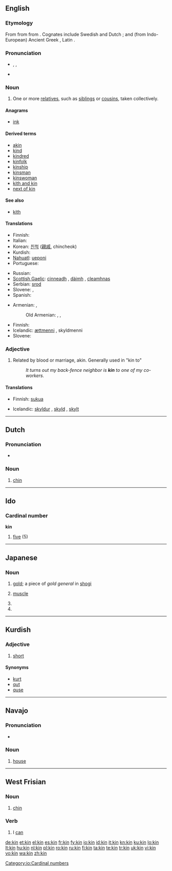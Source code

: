 {{also|kín|-kin}}
==English==

===Etymology===
From {{etyl|ang}} {{term|cynn|lang=ang}} from {{proto|Germanic|kunjan|lang=en}} from {{proto|Indo-European|gen-|produce|lang=en}}. Cognates include Swedish {{term|kön|lang=sv}} and Dutch {{term|kunne|lang=nl}}; and (from Indo-European) Ancient Greek {{term|γένος|tr=genos|lang=grc|sc=polytonic}}, Latin {{term|genus|lang=la}}.

===Pronunciation===
* {{enPR|kĭn}}, {{IPA|/kɪn/}}, {{SAMPA|/kIn/}}
* {{audio|en-us-kin.ogg|Audio (US)}}
*: {{rhymes|ɪn}}

===Noun===
{{en-noun|-}}

# One or more [[relative]]s, such as [[sibling]]s or [[cousin]]s, taken collectively.

====Anagrams====
* [[ink]]

====Derived terms====
* [[akin]]
* [[kind]]
* [[kindred]]
* [[kinfolk]]
* [[kinship]]
* [[kinsman]]
* [[kinswoman]]
* [[kith and kin]]
* [[next of kin]]

====See also====
* [[kith]]

====Translations====
{{trans-top|a relative}}
* Finnish: {{t+|fi|sukulainen}}
* Italian: {{t-|it|parente}}
* Korean: [[친척]] ([[親戚]], chincheok)
* Kurdish: {{ku-Arab|[[خزم]]}}
* [[Nahuatl]]: [[ueponi]]
* Portuguese: {{t+|pt|parente|m}}
{{trans-mid}}
* Russian: {{t|ru|родня|m|tr=rodnjá}}
* [[Scottish Gaelic]]: [[cinneadh]] {{m}}, [[dàimh]] {{f}}, [[cleamhnas]] {{m}}
* Serbian: [[srod]] {{m}}
* Slovene: {{t|sl|sorodnik|m}},  {{t|sl|sorodnica|f}}
* Spanish: {{t+|es|pariente}}
{{trans-bottom}}

{{trans-top|relatives collectively}}
* Armenian: {{t-|hy|ցեղ|tr=c’eġ}}, {{t|hy|տոհմ|tr=tohm}}
*: Old Armenian: {{tø|xcl|ցեղ|tr=c’eł|sc=Armn|xs=Old Armenian}}, {{tø|xcl|տոհմ|tr=tohm|sc=Armn|xs=Old Armenian}}, {{tø|xcl|զարմ|tr=zarm|sc=Armn|xs=Old Armenian}}
{{trans-mid}}
* Finnish: {{t+|fi|suku}}
* Icelandic: [[ættmenni]] {{n|p}}, skyldmenni {{n|p}}
* Slovene: {{t|sl|sorodstvo|n}}
{{trans-bottom}}

===Adjective===
{{en-adj|-}}

# Related by blood or marriage, akin.  Generally used in "kin to"
#: ''It turns out my back-fence neighbor is '''kin''' to one of my co-workers.''

====Translations====
{{trans-top|related by blood or marriage}}
* Finnish: [[suku]]a
{{trans-mid}}
* Icelandic: [[skyldur]] {{m}}, [[skyld]] {{f}}, [[skylt]] {{n}}
{{trans-bottom}}

----

==Dutch==

===Pronunciation===
* {{audio|Nl-kin.ogg|audio}}

===Noun===
{{nl-noun|g1=m|g2=f|pl=kinnen|dim=kinnetje}}

# {{anatomy|lang=nl}} [[chin]]

----

==Ido==

===Cardinal number===
'''kin'''

# [[five]] (5)

[[Category:io:Cardinal numbers]]

----

==Japanese==
{{ja-see-also|kiin}}

===Noun===
{{ja-noun|r|hira=きん}}

# {{ja-def|金}} [[gold]]; a piece of ''gold general'' in [[shogi]]
# {{ja-def|筋}} [[muscle]]
# {{ja-def|勤}}
# {{ja-def|菌}}

----

==Kurdish==

===Adjective===
{{infl|ku|noun}}

# [[short]]

====Synonyms====
* [[kurt]]
* [[qut]]
* [[quse]]

----

==Navajo==

===Pronunciation===
* {{IPA|[kxɪ̀n]|lang=nv}}

===Noun===
{{infl|nv|noun}}

# [[house]]

----

==West Frisian==

===Noun===
{{infl|fy|noun}}

# [[chin]]

===Verb===
{{infl|fy|verb|cat=verb forms}}

# I [[can]]

[[de:kin]]
[[et:kin]]
[[el:kin]]
[[es:kin]]
[[fr:kin]]
[[fy:kin]]
[[io:kin]]
[[id:kin]]
[[it:kin]]
[[kn:kin]]
[[ku:kin]]
[[lo:kin]]
[[lt:kin]]
[[hu:kin]]
[[nl:kin]]
[[pl:kin]]
[[ro:kin]]
[[ru:kin]]
[[fi:kin]]
[[ta:kin]]
[[te:kin]]
[[tr:kin]]
[[uk:kin]]
[[vi:kin]]
[[vo:kin]]
[[wa:kin]]
[[zh:kin]]
